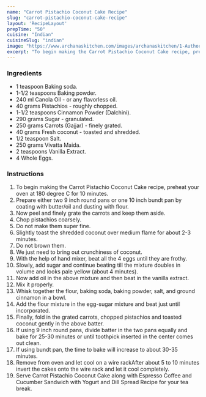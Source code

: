 ---
name: "Carrot Pistachio Coconut Cake Recipe"
slug: "carrot-pistachio-coconut-cake-recipe"
layout: 'RecipeLayout'
prepTime: "50"
cuisine: "Indian"
cuisineSlug: "indian"
image: "https://www.archanaskitchen.com/images/archanaskitchen/1-Author/sugandhasingh24-gmail.com/CarrotPistachioCoconut_Cake.jpg"
excerpt: "To begin making the Carrot Pistachio Coconut Cake recipe, preheat your oven at 180 degree C for 10 minutes"
---

### Ingredients

- 1 teaspoon Baking soda.
- 1-1/2 teaspoons Baking powder.
- 240 ml Canola Oil - or any flavorless oil.
- 40 grams Pistachios - roughly chopped.
- 1-1/2 teaspoons Cinnamon Powder (Dalchini).
- 290 grams Sugar - granulated.
- 250 grams Carrots (Gajjar) - finely grated.
- 40 grams Fresh coconut - toasted and shredded.
- 1/2 teaspoon Salt.
- 250 grams Vivatta Maida.
- 2 teaspoons Vanilla Extract.
- 4 Whole Eggs.

### Instructions

1. To begin making the Carrot Pistachio Coconut Cake recipe, preheat your oven at 180 degree C for 10 minutes.
1. Prepare either two 9 inch round pans or one 10 inch bundt pan by coating with butter/oil and dusting with flour.
1. Now peel and finely grate the carrots and keep them aside.
1. Chop pistachios coarsely.
1. Do not make them super fine.
1. Slightly toast the shredded coconut over medium flame for about 2-3 minutes.
1. Do not brown them.
1. We just need to bring out crunchiness of coconut.
1. With the help of hand mixer, beat all the 4 eggs until they are frothy.
1. Slowly, add sugar and continue beating till the mixture doubles in volume and looks pale yellow (about 4 minutes).
1. Now add oil in the above mixture and then beat in the vanilla extract.
1. Mix it properly.
1. Whisk together the flour, baking soda, baking powder, salt, and ground cinnamon in a bowl.
1. Add the flour mixture in the egg-sugar mixture and beat just until incorporated.
1. Finally, fold in the grated carrots, chopped pistachios and toasted coconut gently in the above batter.
1. If using 9 inch round pans, divide batter in the two pans equally and bake for 25-30 minutes or until toothpick inserted in the center comes out clean.
1. If using bundt pan, the time to bake will increase to about 30-35 minutes.
1. Remove from oven and let cool on a wire rackAfter about 5 to 10 minutes invert the cakes onto the wire rack and let it cool completely.
1. Serve Carrot Pistachio Coconut Cake along with Espresso Coffee and Cucumber Sandwich with Yogurt and Dill Spread Recipe for your tea break.
